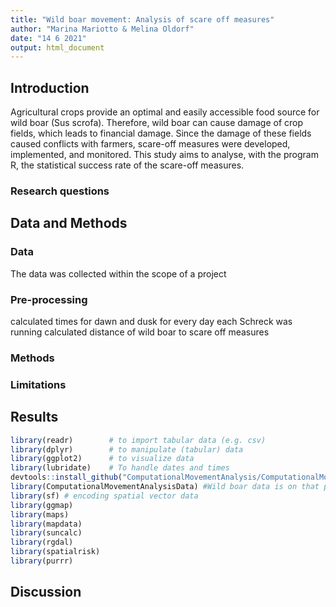 ```yaml
---
title: "Wild boar movement: Analysis of scare off measures"
author: "Marina Mariotto & Melina Oldorf"
date: "14 6 2021"
output: html_document
---
```

## Introduction 
Agricultural crops provide an optimal and easily accessible food source for wild boar (Sus scrofa). Therefore, wild boar can cause damage of crop fields, which leads to financial damage. Since the damage of these fields caused conflicts with farmers, scare-off measures were developed, implemented, and monitored. This study aims to analyse, with the program R, the statistical success rate of the scare-off measures. 

### Research questions

## Data and Methods

### Data
The data was collected within the scope of a project 


### Pre-processing 
calculated times for dawn and dusk for every day each Schreck was running
calculated distance of wild boar to scare off measures

### Methods


### Limitations



## Results
```r
library(readr)        # to import tabular data (e.g. csv)
library(dplyr)        # to manipulate (tabular) data
library(ggplot2)      # to visualize data
library(lubridate)    # To handle dates and times
devtools::install_github("ComputationalMovementAnalysis/ComputationalMovementAnalysisData") # getting data from R Package
library(ComputationalMovementAnalysisData) #Wild boar data is on that package
library(sf) # encoding spatial vector data 
library(ggmap)
library(maps)
library(mapdata)
library(suncalc)
library(rgdal)
library(spatialrisk)
library(purrr)
```


## Discussion

